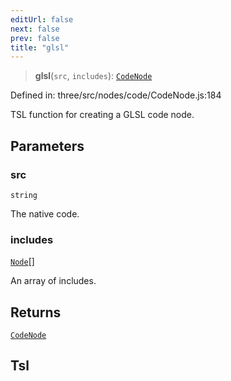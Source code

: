 ```yaml
---
editUrl: false
next: false
prev: false
title: "glsl"
---
```


> **glsl**(`src`, `includes`): [`CodeNode`](../classes/Three.WebGPU.CodeNode.html)

Defined in: three/src/nodes/code/CodeNode.js:184

TSL function for creating a GLSL code node.

## Parameters

### src

`string`

The native code.

### includes

[`Node`](../classes/Three.WebGPU.Node.html)[]

An array of includes.

## Returns

[`CodeNode`](../classes/Three.WebGPU.CodeNode.html)

## Tsl
